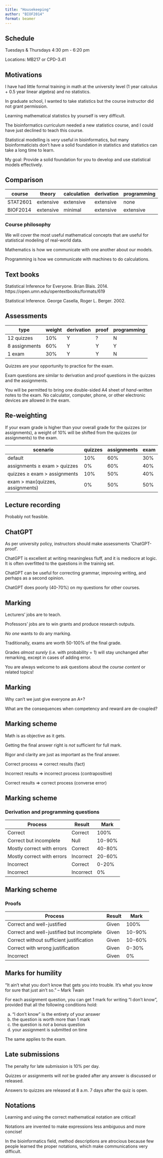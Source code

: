 ```yaml
---
title: "Housekeeping"
author: "BIOF2014"
format: beamer
---
```


## Schedule

Tuesdays & Thursdays 4:30 pm - 6:20 pm

Locations: MB217 or CPD-3.41


## Motivations

I have had little formal training in math at the university level
(1 year calculus + 0.5 year linear algebra) and no statistics.

In graduate school, I wanted to take statistics but the course instructor did
not grant permission.

Learning mathematical statistics by yourself is very difficult.

The bioinformatics curriculum needed a new statistics course, and I could 
have just declined to teach this course.

Statistical modelling is *very* useful in bioinformatics, but 
many bioinformaticists don't have a solid foundation in statistics and
statistics can take a long time to learn.

My goal: Provide a solid foundation for you to develop and use statistical 
models effectively.


## Comparison

|  course  | theory  | calculation | derivation | programming |
|----------|-----------|-----------|-----------|-----------|
| STAT2601 | extensive | extensive | extensive | none      |
| BIOF2014 | extensive | minimal   | extensive | extensive |

### Course philosophy

We will cover the most useful mathematical concepts
that are useful for statistical modeling of real-world data.

Mathematics is how we communicate with one another about our models.

Programming is how we communicate with machines to do calculations.


## Text books

Statistical Inference for Everyone. Brian Blais. 2014.
https://open.umn.edu/opentextbooks/formats/619

Statistical Inference. George Casella, Roger L. Berger. 2002.


## Assessments

| type          | weight | derivation | proof | programming |
|---------------|--------|------------|-------|-------------|
| 12 quizzes    |  10%   |     Y      |   ?   |      N      |
| 8 assignments |  60%   |     Y      |   Y   |      Y      |
| 1 exam        |  30%   |     Y      |   Y   |      N      |

Quizzes are your opportunity to practice for the exam.

Exam questions are similar to derivation and proof questions in 
the quizzes and the assignments.

You will be permitted to bring one double-sided A4 sheet of *hand-written* 
notes to the exam. No calculator, computer, phone, or other electronic devices
are allowed in the exam.


## Re-weighting

If your exam grade is higher than your overall grade for the quizzes
(or assignments), a weight of 10% will be shifted from the quizzes
(or assignments) to the exam.

| scenario                         | quizzes | assignments | exam |
|----------------------------------|---------|-------------|------|
| default                          |   10%   |     60%     |  30% |
| assignments $\ge$ exam > quizzes |    0%   |     60%     |  40% |
| quizzes $\ge$ exam > assignments |   10%   |     50%     |  40% |
| exam > max(quizzes, assignments) |    0%   |     50%     |  50% |


## Lecture recording

Probably not feasible.


## ChatGPT

As per university policy, instructors should make assessments
'ChatGPT-proof'.

ChatGPT is excellent at writing meaningless fluff, and it is mediocre at logic.
It is often overfitted to the questions in the training set.

ChatGPT can be useful for correcting grammar, improving writing, and perhaps
as a second opinion.

ChatGPT does poorly (40-70%) on my questions for other courses.


## Marking

Lecturers' jobs are to teach.

Professors' jobs are to win grants and produce research outputs.

*No one* wants to do any marking.

\bigskip

Traditionally, exams are worth 50-100% of the final grade.

Grades *almost surely* (i.e. with probability = 1) will stay unchanged after
remarking, except in cases of adding error.

You are always welcome to ask questions about the *course content* or related
topics!


## Marking

Why can't we just give everyone an A+?

What are the consequences when competency and reward are de-coupled?


## Marking scheme

Math is as objective as it gets.

Getting the final answer right is *not* sufficient for full mark.

Rigor and clarity are just as important as the final answer.

\bigskip

Correct process $\Rightarrow$ correct results  (fact)

Incorrect results $\Rightarrow$ incorrect process  (contrapositive)

Correct results $\Rightarrow$ correct process (converse error)


## Marking scheme

### Derivation and programming questions

| Process                     | Result    |  Mark  |
|-----------------------------|-----------|--------|
| Correct                     | Correct   | 100%   |
| Correct but incomplete      | Null      | 10-90% |
| Mostly correct with errors  | Correct   | 40-80% |
| Mostly correct with errors  | Incorrect | 20-60% |
| Incorrect                   | Correct   | 0-20%  |
| Incorrect                   | Incorrect | 0%     |


## Marking scheme

### Proofs

| Process                                   | Result |  Mark  |
|-------------------------------------------|--------|--------|
| Correct and well-justified                | Given  | 100%   |
| Correct and well-justified but incomplete | Given  | 10-90% |
| Correct without sufficient justification  | Given  | 10-60% |
| Correct with wrong justification          | Given  | 0-30%  |
| Incorrect                                 | Given  | 0%     |


## Marks for humility

"It ain't what you don't know that gets you into trouble. It's what you know
for sure that just ain't so."  – Mark Twain

For each assignment question, you can get 1 mark for writing 
"I don't know", provided that all the following conditions hold:

a. "I don't know" is the entirety of your answer
b. the question is worth more than 1 mark
c. the question is *not* a bonus question
d. your assignment is submitted on time

The same applies to the exam.


## Late submissions

The penalty for late submission is 10% per day.

Quizzes or assignments will *not* be graded after any answer is discussed or
released.

Answers to quizzes are released at 8 a.m.\ 7 days after the quiz is open.


## Notations

Learning and using the correct mathematical notation are critical!

Notations are invented to make expressions less ambiguous and more concise!

In the bioinformatics field, method descriptions are atrocious because few 
people learned the proper notations, which make communications very difficult.

